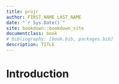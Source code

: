 ```yaml
--- 
title: projr
author: FIRST_NAME LAST_NAME
date: "`r Sys.Date()`"
site: bookdown::bookdown_site
documentclass: book
# bibliography: [book.bib, packages.bib]
description: TITLE
---
```


# Introduction
  
```r
```
